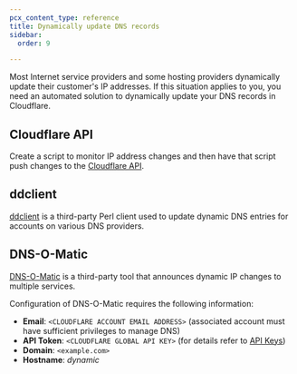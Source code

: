 ```yaml
---
pcx_content_type: reference
title: Dynamically update DNS records
sidebar:
  order: 9

---
```


Most Internet service providers and some hosting providers dynamically update their customer's IP addresses. If this situation applies to you, you need an automated solution to dynamically update your DNS records in Cloudflare.

## Cloudflare API

Create a script to monitor IP address changes and then have that script push changes to the [Cloudflare API](/api/operations/dns-records-for-a-zone-update-dns-record).

## ddclient

[ddclient](https://github.com/ddclient/ddclient) is a third-party Perl client used to update dynamic DNS entries for accounts on various DNS providers.

## DNS-O-Matic

[DNS-O-Matic](https://dnsomatic.com/docs/) is a third-party tool that announces dynamic IP changes to multiple services.

Configuration of DNS-O-Matic requires the following information:

* **Email**: `<CLOUDFLARE ACCOUNT EMAIL ADDRESS>` (associated account must have sufficient privileges to manage DNS)
* **API Token**: `<CLOUDFLARE GLOBAL API KEY>` (for details refer to [API Keys](/fundamentals/api/get-started/keys/))
* **Domain**: `<example.com>`
* **Hostname**: *dynamic*
